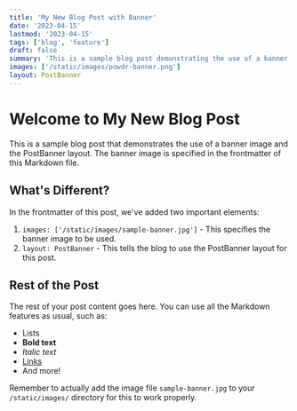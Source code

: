 ```yaml
---
title: 'My New Blog Post with Banner'
date: '2023-04-15'
lastmod: '2023-04-15'
tags: ['blog', 'feature']
draft: false
summary: 'This is a sample blog post demonstrating the use of a banner image in the frontmatter.'
images: ['/static/images/powdr-banner.png']
layout: PostBanner
---
```


# Welcome to My New Blog Post

This is a sample blog post that demonstrates the use of a banner image and the PostBanner layout. The banner image is specified in the frontmatter of this Markdown file.

## What's Different?

In the frontmatter of this post, we've added two important elements:

1. `images: ['/static/images/sample-banner.jpg']` - This specifies the banner image to be used.
2. `layout: PostBanner` - This tells the blog to use the PostBanner layout for this post.

## Rest of the Post

The rest of your post content goes here. You can use all the Markdown features as usual, such as:

- Lists
- **Bold text**
- *Italic text*
- [Links](https://example.com)
- And more!

Remember to actually add the image file `sample-banner.jpg` to your `/static/images/` directory for this to work properly.
